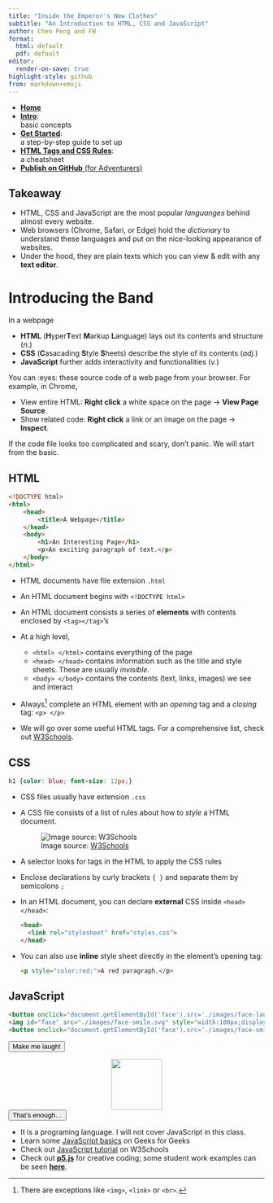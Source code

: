 ```yaml
---
title: "Inside the Emperor's New Clothes"
subtitle: "An Introduction to HTML, CSS and JavaScript"
author: Chen Peng and FW
format: 
  html: default
  pdf: default
editor:
  render-on-save: true
highlight-style: github
from: markdown+emoji
---
```


::: {.column-margin}
* [**Home**](./)
* [**Intro**](./html-css-js-handout.html){target="_blank"}:  
  basic concepts
* [**Get Started**](./get-started.html){target="_blank"}:  
  a step-by-step guide to set up
* [**HTML Tags and CSS Rules**](./cheatsheet.html){target="_blank"}:  
  a cheatsheet
* [**Publish on GitHub** (for Adventurers)](./github.html){target="_blank"}
:::

::: {.callout-tip}

# Takeaway

* HTML, CSS and JavaScript are the most popular _languanges_ behind almost every website.
* Web browsers (Chrome, Safari, or Edge) hold the _dictionary_ to understand these languages and put on the nice-looking appearance of websites.
* Under the hood, they are plain texts which you can view & edit with any <b>text editor</b>. 
:::

# Introducing the Band

In a webpage

* **HTML** (**H**yper**T**ext **M**arkup **L**anguage) lays out its contents and structure (_n._)
* **CSS** (**C**asacading **S**tyle **S**heets) describe the style of its contents (_adj._)
* **JavaScript** further adds interactivity and functionalities (_v._)

You can :eyes: these source code of a web page from your browser.
For example, in Chrome, 

* View entire HTML: **Right click** a white space on the page -> **View Page Source**. 
* Show related code: **Right click** a link or an image on the page -> **Inspect**. 

If the code file looks too complicated and scary, don't panic.
We will start from the basic.

## HTML

```html
<!DOCTYPE html>
<html>
    <head>
        <title>A Webpage</title>
    </head>
    <body>
        <h1>An Interesting Page</h1>
        <p>An exciting paragraph of text.</p>
    </body>
</html>
```

* HTML documents have file extension `.html`

* An HTML document begins with `<!DOCTYPE html>`

* An HTML document consists a series of **elements** with contents enclosed by `<tag></tag>`'s

* At a high level, 
  * `<html> </html>` contains everything of the page
  * `<head> </head>` contains information such as the title and style sheets. These are usually _invisible_.
  * `<body> </body>` contains the contents (text, links, images) we see and interact

* Always[^close-tag] complete an HTML element with an _opening_ tag and a _closing_ tag: `<p> </p>`

[^close-tag]: There are exceptions like `<img>`, `<link>` or `<br>`.

* We will go over some useful HTML tags. For a comprehensive list, check out [W3Schools](https://www.w3schools.com/TAGS/ref_byfunc.asp).
 
## CSS

```css
h1 {color: blue; font-size: 12px;}
```

* CSS files usually have extension `.css`
* A CSS file consists of a list of rules about how to _style_ a HTML document.  

  ![Image source: [W3Schools](https://www.w3schools.com/css/css_syntax.asp)](https://www.w3schools.com/css/img_selector.gif){#fig-css-rule fig-align="center"}
  
* A selector looks for tags in the HTML to apply the CSS rules
* Enclose declarations by curly brackets `{ }` and separate them by semicolons `;`
* In an HTML document, you can declare **external** CSS inside `<head> </head>`:
  
  ```html
  <head>
    <link rel="stylesheet" href="styles.css">
  </head>
  ```
* You can also use **inline** style sheet directly in the element's opening tag:
  ```html
  <p style="color:red;">A red paragraph.</p>
  ```

## JavaScript

```html
<button onclick="document.getElementById('face').src='./images/face-laugh.svg'">Make me laugh!</button>
<img id="face" src="./images/face-smile.svg" style="width:100px;display:block;margin-left:auto;margin-right:auto">
<button onclick="document.getElementById('face').src='./images/face-smile.svg'">That's enough...</button>
```

<button onclick="document.getElementById('face').src='./images/face-laugh.svg'">Make me laugh!</button>
<img id="face" src="./images/face-smile.svg" style="width:100px;display:block;margin-left:auto;margin-right:auto">
<button onclick="document.getElementById('face').src='./images/face-smile.svg'">That's enough...</button>

* It is a programing language. I will not cover JavaScript in this class.
* Learn some [JavaScript basics](https://www.geeksforgeeks.org/javascript-cheat-sheet-a-basic-guide-to-javascript/) on Geeks for Geeks
* Check out [JavaScript tutorial](https://www.w3schools.com/js/default.asp) on W3Schools
* Check out [**p5.js**](https://p5js.org/) for creative coding; some student work examples can be seen [**here**](https://chenpengstudio.github.io/p5js-student-show/).